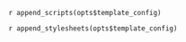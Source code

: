 `r append_scripts(opts$template_config)`

`r append_stylesheets(opts$template_config)`

<script type="text/javascript">
`r knit(text=render_template(opts))`
</script>
